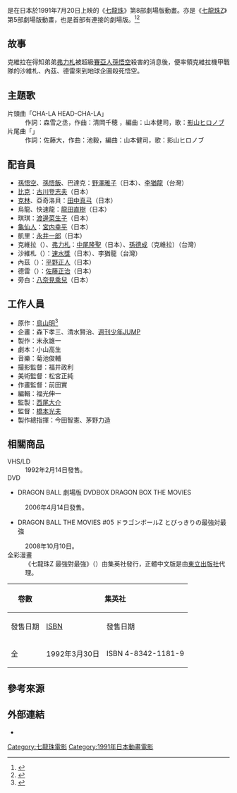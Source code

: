 {{noteTA|G1=DragonBall}}
{{電影資訊框
| 片名     = 七龍珠Z 最強對最強
| 電影原名 = ドラゴンボールZ とびっきりの最強対最強
| 圖像     = 
| 圖像大小 = 
| 圖像說明 = 
| 片名表記 = 
| 副標題   = 
| 導演     = [[橋本光夫|橋本光夫]]
| 監製     = [[西尾大介|西尾大介]]
| 製片     = 
| 編劇     = 
| 劇本     = 小山高生
| 故事     = 
| 原著     = [[鳥山明|鳥山明]]
| 旁白     = [[八奈見乘兒|八奈見乘兒]]
| 統籌     = 
| 主演     = 
| 配樂     = [[菊池俊輔|菊池俊輔]]
| 主題曲   = CHA-LA HEAD-CHA-LA
| 片尾曲   = {{lang|ja|とびっきりの最強対最強}}
| 攝影     = 福井政利
| 剪輯     = 福光伸一
| 製片商   = [[東映動畫|東映動畫]]
| 片長     = 47分
| 產地     = {{Flagicon|JPN}} 日本
| 語言     = 日語
| 上映日期 = {{Flagicon|JPN}} 1991年7月20日
| 發行商   = {{Flagicon|JPN}} 東映ビデオ<br>{{Flagicon|TWN}} [[木棉花國際|木棉花國際]]
| 發行日期 = {{Flagicon|JPN}} 1992年2月14日
| 公映許可 = 
| 預算     = 
| 票房     = 14億円<ref>{{cite web|title=1991年配給収入10億円以上番組|url=http://www.eiren.org/toukei/1991.html|website=日本映画製作者連盟|language=ja|accessdate=2016-12-25|archive-date=2017-08-06|archive-url=https://web.archive.org/web/20170806211240/http://www.eiren.org/toukei/1991.html|dead-url=no}}</ref>
| 前集     = [[七龍珠Z_超級賽亞人孫悟空|七龍珠Z 超級賽亞人孫悟空]]
| 續集     = [[七龍珠Z_激突!!100億能量的戰士們|七龍珠Z 激突!!100億能量的戰士們]]
| 中國大陸片名 = 
| 香港片名 = 龍珠Z 最強對最強
| 澳門片名 = 
| 臺灣片名 = 七龍珠Z 最強對最強
| 新馬片名 = 
| 官方網站 = [https://web.archive.org/web/20090130013807/http://www.toei-anim.co.jp/ptr/dragonball/movie/ 劇場版ドラゴンボール ヒストリー]
}}
{{日本作品|七龍珠Z 最強對最強|ドラゴンボールZ とびっきりの最強対最強|Dragon Ball Z: The Incredible Mightiest vs. Mightiest}}是在日本於1991年7月20日上映的《[[七龍珠|七龍珠]]》第8部劇場版動畫。亦是《[[七龍珠Z|七龍珠Z]]》第5部劇場版動畫，也是首部有連接的劇場版。<ref>{{cite web|title=ドラゴンボールZ とびっきりの最強対最強|url=http://eiga.com/movie/41635/|website=映画.com|language=ja|accessdate=2016-12-25|archive-date=2017-12-28|archive-url=https://web.archive.org/web/20171228020128/http://eiga.com/movie/41635/|dead-url=no}}</ref><ref>{{cite web|url=http://www.animenewsnetwork.com/encyclopedia/anime.php?id=316|title=Dragon Ball Z: Cooler's Revenge (movie 5)|website=Anime News Network|language=en|accessdate=2016-12-25|archive-date=2017-01-13|archive-url=https://web.archive.org/web/20170113000528/http://www.animenewsnetwork.com/encyclopedia/anime.php?id=316|dead-url=no}}</ref>

==故事==
克維拉在得知弟弟[[弗力札|弗力札]]被超級[[賽亞人|賽亞人]][[孫悟空_(七龍珠)|孫悟空]]殺害的消息後，便率領克維拉機甲戰隊的沙維札、內茲、德雷來到地球企圖殺死悟空。

==主題歌==
;片頭曲「CHA-LA HEAD-CHA-LA」
:作詞：森雪之丞，作曲：清岡千穂 ，編曲：山本健司，歌：[[影山ヒロノブ|影山ヒロノブ]]
;片尾曲「{{lang|ja|とびっきりの最強対最強}}」
:作詞：佐藤大，作曲：池毅，編曲：山本健司，歌：影山ヒロノブ

==配音員==
{{see|七龍珠角色列表}}
*[[孫悟空_(七龍珠)|孫悟空]]、[[孫悟飯|孫悟飯]]、巴達克：[[野澤雅子|野澤雅子]]（日本）、[[李猶龍|李猶龍]]（台灣）
*[[短笛_(七龙珠)|比克]]：[[古川登志夫|古川登志夫]]（日本）
*[[克林|克林]]、亞奇洛貝：[[田中真弓|田中真弓]]（日本）
*烏龍、快速龍：[[龍田直樹|龍田直樹]]（日本）
*琪琪：[[渡邊菜生子|渡邊菜生子]]（日本）
*[[龜仙人|龜仙人]]：[[宮内幸平|宮内幸平]]（日本）
*凱里：[[永井一郎|永井一郎]]（日本）
*克維拉（{{lang|ja|クウラ}}）、[[弗力札|弗力札]]：[[中尾隆聖|中尾隆聖]]（日本）、[[孫德成|孫德成]]（克維拉）（台灣）
*沙維札（{{lang|ja|サウザー}}）：[[速水獎|速水獎]]（日本）、李猶龍（台灣）
*內茲（{{lang|ja|ネイズ}}）：[[平野正人|平野正人]]（日本）
*德雷（{{lang|ja|ドーレ}}）：[[佐藤正治|佐藤正治]]（日本）
*旁白：[[八奈見乘兒|八奈見乘兒]]（日本）

==工作人員==
*原作：[[鳥山明|鳥山明]]<ref>{{cite web|title=ドラゴンボールＺ とびっきりの最強対最強 (1991)|url=http://www.allcinema.net/prog/show_c.php?num_c=151448|website=allcinema|language=ja|accessdate=2016-12-25|archive-date=2017-09-11|archive-url=https://web.archive.org/web/20170911162915/http://www.allcinema.net/prog/show_c.php?num_c=151448|dead-url=no}}</ref>
*企畫：森下孝三、清水賢治、[[週刊少年JUMP|週刊少年JUMP]]
*製作：末永雄一
*劇本：小山高生
*音樂：菊池俊輔
*撮影監督：福井政利
*美術監督：松宮正純
*作畫監督：前田實
*編輯：福光伸一
*監製：[[西尾大介|西尾大介]]
*監督：[[橋本光夫|橋本光夫]]
*製作總指揮：今田智憲、茅野力造

==相關商品==
;VHS/LD
:1992年2月14日發售。
;DVD
*DRAGON BALL 劇場版 DVDBOX DRAGON BOX THE MOVIES
:2006年4月14日發售。
*DRAGON BALL THE MOVIES #05 ドラゴンボールZ とびっきりの最強対最強
:2008年10月10日。
;全彩漫畫
:《七龍珠Z 最強對最強》（{{lang|ja|ジャンプ・アニメコミックス ドラゴンボールZ とびっきりの最強対最強}}）由集英社發行，正體中文版是由[[東立出版社|東立出版社]]代理。
{| class="wikitable" style="font-size:small;text-align:center"
!rowspan="2"| 卷數
!colspan="2"|{{flagicon|JPN}} 集英社
!colspan="2"|{{flagicon|TWN}} 東立出版社
|-
!發售日期!![[ISBN|ISBN]]!!發售日期!!ISBN
|-
!全
| 1992年3月30日||ISBN 4-8342-1181-9
| 1995年2月1日||ISBN 957-34-2594-7
|}

==參考來源==
{{reflist}}

==外部連結==
*{{imdb title}}

{{七龍珠}}

{{DEFAULTSORT:Dragon BallZ}}
[[Category:七龍珠電影|Category:七龍珠電影]]
[[Category:1991年日本動畫電影|Category:1991年日本動畫電影]]